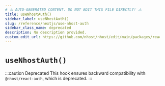 ```yaml
---
# ⚠️ AUTO-GENERATED CONTENT. DO NOT EDIT THIS FILE DIRECTLY! ⚠️
title: useNhostAuth()
sidebar_label: useNhostAuth()
slug: /reference/nextjs/use-nhost-auth
sidebar_class_name: deprecated
description: No description provided.
custom_edit_url: https://github.com/nhost/nhost/edit/main/packages/react/dist/hooks/deprecated.d.ts#L5
---
```


# `useNhostAuth()`

:::caution Deprecated
This hook ensures backward compatibility with `@nhost/react-auth`, which is deprecated.
:::
